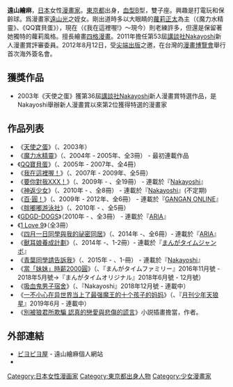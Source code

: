 {{noteTA
|1=zh-hk:寶貝媽咪; zh-tw:QQ寶貝蛋;
|2=zh-hk:眾神回歸; zh-tw:神返少女;
|3=zh-hk:絕對戀愛命令; zh-tw:要你對我XXX！;
}}
{{Infobox 漫畫家
|姓名 = 遠山繪麻
|畫像 = 
|畫像大小 = 
|附註 = 
|本名 = 
|日語原文 = 遠山 えま
|羅馬字 = Tōyama Ema
|出生日期 = 1981年5月23日
|出生地點 = {{JPN}}・[[東京都|東京都]]
|逝世日期 =  
|逝世地點 = 
|國籍 = {{JPN}}
|職業 = [[漫畫家|漫畫家]]
|活動開始 = 2003年
|活動結束 =
|類型 = [[少女漫畫|少女漫畫]]
|代表作 = [[要你對我XXX！|要你對我XXX！]]
|簽名 = 
|官方網站 = 
}}
{{japanese|japanese=遠山 えま|kana=とおやま えま|romaji=Tōyama  Ema}}

'''遠山繪麻'''{{BD|1981年|5月23日|catIdx=Tooyama Uma}}，[[日本|日本]]女性[[漫畫家|漫畫家]]。[[東京都|東京都]]出身，[[血型|血型]]B型，雙子座。興趣是打電玩和保齡球。爲漫畫家[[遠山光|遠山光]]之姪女。剛出道時多以大眼睛的[[蘿莉|蘿莉]][[正太|正太]]為主（《魔力水精靈》、《QQ寶貝蛋》），現在（《我在這裡喔!》～現今）則老練許多，但還是保留著她獨特的蘿莉風格。擅長繪畫[[四格漫畫|四格漫畫]]。2011年擔任第53屆[[講談社|講談社]]Nakayoshi新人漫畫賞評審委員。2012年8月12日，受[[尖端出版|尖端出版]]之邀，在台灣的[[漫畫博覽會|漫畫博覽會]]舉行首次海外簽名會。

== 獲獎作品 ==
* 2003年《天使之蛋》獲第36屆[[講談社|講談社]][[Nakayoshi|Nakayoshi]]新人漫畫賞特選作品，是Nakayoshi舉辦新人漫畫賞以來第2位獲得特選的漫畫家

== 作品列表 ==
* 《[[天使之蛋|天使之蛋]]》（{{lang|ja|天使のタマゴ}}、2003年）
* 《[[魔力水精靈|魔力水精靈]]》（{{lang|ja|ゴックン!ぷーちょ}}、2004年 - 2005年、全3冊） - 最初連載作品
* 《[[QQ寶貝蛋|QQ寶貝蛋]]》（{{lang|ja|ママコレ}}、2005年 - 2007年、全4冊）
* 《[[我在這裡喔！|我在這裡喔！]]》（{{lang|ja|ココにいるよ!}}、2007年 - 2009年、全5冊）
* 《[[要你對我XXX！|要你對我XXX！]]》（{{lang|ja|わたしに××しなさい！}}、2009年 - 、全19冊） - 連載於『[[Nakayoshi|Nakayoshi]]』
* 《[[神返少女|神返少女]]》（{{lang|ja|かみかみかえし}}、2010年 - 、全8冊） - 連載於『[[Nakayoshi|Nakayoshi]]』(不定期)
* 《[[百·圓！|百·圓！]]》（{{lang|ja|ひゃくえん!}}、2009年 - 2012年、全6冊） - 連載於『[[GANGAN_ONLINE|GANGAN ONLINE]]』
* 《[[胖嘟嘟游泳社|胖嘟嘟游泳社]]》（{{lang|ja|ぽちゃぽちゃ水泳部}}、2010年 - 、全5冊）
* 《[[GDGD-DOGS|GDGD-DOGS]]》（2010年 - 、全3冊） - 連載於『[[ARIA_(雜誌)|ARIA]]』
* 《[[1_Love_9|1 Love 9]]》（全3冊）
* 《[[四月一日同學與我的祕密同居|四月一日同學與我的祕密同居]]》（{{lang|ja|四月一日さんには僕が足りない}}、2014年 -、全6冊）- 連載於『[[ARIA_(雜誌)|ARIA]]』
* 《[[獸耳娘養成計劃|獸耳娘養成計劃]]》（{{lang|ja|きつねとパンケーキ}}、2014年 -、1-2冊）- 連載於『[[まんがタイムジャンボ|まんがタイムジャンボ]]』
* 《[[青葉同學請告訴我|青葉同學請告訴我]]》（{{lang|ja|青葉くんに聞きたいこと}}、2015年 - 、1-冊） - 連載於『[[Nakayoshi|Nakayoshi]]』
* 《[[當「妹妹」時薪2000圓|當「妹妹」時薪2000圓]]》（{{lang|ja|妹のおシゴトは時給2000円}}、『まんがタイムファミリー』2016年11月號 - 2018年5月號→『まんがタイムオリジナル』2018年6月號 - 12月號）
* 《[[吸血鬼男子宿舍|吸血鬼男子宿舍]]》（{{lang|ja|ヴァンパイア男子寮}}、『Nakayoshi』2018年12月號 - 連載中）
* 《[[一不小心在异世界当上了最强魔王的十个孩子的妈妈|一不小心在异世界当上了最强魔王的十个孩子的妈妈]]》（{{lang|ja|異世界で最強魔王の子供達10人のママになっちゃいました。}}、『[[月刊少年天狼星|月刊少年天狼星]]』2019年6月 - 連載中）
* 《[[別被狼君所欺騙|別被狼君所欺騙 認真的戀愛與悲傷的謊言]]》小説插畫擔當，作者{{lang|ja|深海ゆずは}}。

== 外部連結 ==
* [http://emaema.sakura.ne.jp/ ピヨピヨ屋] {{Wayback|url=http://emaema.sakura.ne.jp/ |date=20201101122327 }} - 遠山繪麻個人網站
* {{Twitter|tooyamatsuri}}

{{Authority control}}
{{DEFAULTSORT:Ema Tōyama}}
[[Category:日本女性漫画家|Category:日本女性漫画家]]
[[Category:東京都出身人物|Category:東京都出身人物]]
[[Category:少女漫畫家|Category:少女漫畫家]]